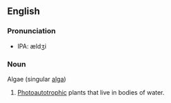 ==English==
===Pronunciation===
*IPA: ældʒi
===Noun===
Algae (singular [[alga]])
# [[photoautotrophic|Photoautotrophic]] plants that live in bodies of water.